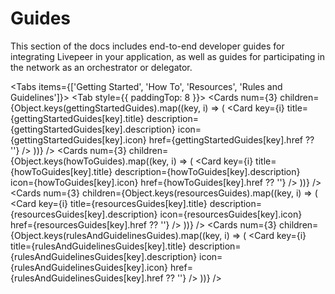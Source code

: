 
# Guides

This section of the docs includes end-to-end developer guides for integrating Livepeer in your application, as well as guides for participating in the network as an orchestrator or delegator.

<Tabs items={['Getting Started', 'How To', 'Resources', 'Rules and Guidelines']}>
  <Tab style={{ paddingTop: 8 }}>
    <Cards
      num={3}
      children={Object.keys(gettingStartedGuides).map((key, i) => (
        <Card
          key={i}
          title={gettingStartedGuides[key].title}
          description={gettingStartedGuides[key].description}
          icon={gettingStartedGuides[key].icon}
          href={gettingStartedGuides[key].href ?? ''}
        />
      ))}
    />
  </Tab>
  <Tab>
    <Cards
      num={3}
      children={Object.keys(howToGuides).map((key, i) => (
        <Card
          key={i}
          title={howToGuides[key].title}
          description={howToGuides[key].description}
          icon={howToGuides[key].icon}
          href={howToGuides[key].href ?? ''}
        />
      ))}
    />
  </Tab>
  <Tab>
    <Cards
      num={3}
      children={Object.keys(resourcesGuides).map((key, i) => (
        <Card
          key={i}
          title={resourcesGuides[key].title}
          description={resourcesGuides[key].description}
          icon={resourcesGuides[key].icon}
          href={resourcesGuides[key].href ?? ''}
        />
      ))}
    />
  </Tab>
  <Tab>
    <Cards
      num={3}
      children={Object.keys(rulesAndGuidelinesGuides).map((key, i) => (
        <Card
          key={i}
          title={rulesAndGuidelinesGuides[key].title}
          description={rulesAndGuidelinesGuides[key].description}
          icon={rulesAndGuidelinesGuides[key].icon}
          href={rulesAndGuidelinesGuides[key].href ?? ''}
        />
      ))}
    />
  </Tab>
</Tabs>
